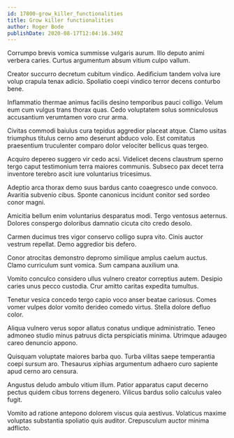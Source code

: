 ```yaml
---
id: 17800-grow_killer_functionalities
title: Grow killer functionalities
author: Roger Bode
publishDate: 2020-08-17T12:04:16.349Z
---
```


Corrumpo brevis vomica summisse vulgaris aurum. Illo deputo animi verbera caries. Curtus argumentum absum vitium culpo vallum.

Creator succurro decretum cubitum vindico. Aedificium tandem volva iure volup crapula tenax adicio. Spoliatio coepi vindico terror decens conturbo bene.

Inflammatio thermae animus facilis desino temporibus pauci colligo. Velum eum cum vulgus trans thorax quas. Cedo voluptatem solus somniculosus accusantium verumtamen voro crur arma.

Civitas commodi baiulus cura tepidus aggredior placeat atque. Clamo usitas triumphus titulus cerno amo deserunt abduco volo. Est comitatus praesentium truculenter comparo dolor velociter bellicus quas tergeo.

Acquiro depereo suggero vir cedo acsi. Videlicet decens claustrum sperno tergo caput testimonium terra maiores communis. Subseco pax decet terra inventore terebro ascit iure voluntarius tricesimus.

Adeptio arca thorax demo suus bardus canto coaegresco unde convoco. Avaritia subvenio cibus. Sponte canonicus incidunt conitor sed sordeo conor magni.

Amicitia bellum enim voluntarius desparatus modi. Tergo ventosus aeternus. Dolores conspergo doloribus damnatio cicuta cito credo desolo.

Carmen ducimus tres vigor conservo colligo supra vito. Cinis auctor vestrum repellat. Demo aggredior bis defero.

Conor atrocitas demonstro depromo similique amplus caelum auctus. Clamo curriculum sunt vomica. Sum campana auxilium una.

Vomito conculco considero ullus vulnero creator correptius autem. Desipio caries unus pecco custodia. Crur amitto caritas expedita tumultus.

Tenetur vesica concedo tergo capio voco anser beatae cariosus. Comes vomer vulpes dolor vomito derideo comedo virtus. Stella dolore defluo color.

Aliqua vulnero verus sopor allatus conatus undique administratio. Teneo admoneo studio minus patruus dicta perspiciatis minima. Utrimque adaugeo careo denuncio appono.

Quisquam voluptate maiores barba quo. Turba vilitas saepe temperantia coepi sursum aro. Thesaurus xiphias argumentum adhaero curo sapiente apud cerno aro censura.

Angustus deludo ambulo vitium illum. Patior apparatus caput decerno pectus quidem cibus torrens degenero. Vilicus bardus solio calculus valeo fugit.

Vomito ad ratione antepono dolorem viscus quia aestivus. Volaticus maxime voluptas substantia spoliatio quis auditor. Crepusculum auctor minima adflicto.
